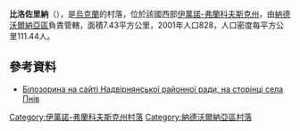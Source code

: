 {{coord|48|35|7|N|24|31|8|E|scale:30000|display=title}}

'''比洛佐里納'''（{{lang-uk|Білозорина}}），是[[烏克蘭|烏克蘭]]的村落，位於該國西部[[伊萬諾-弗蘭科夫斯克州|伊萬諾-弗蘭科夫斯克州]]，由[[納德沃爾納亞區|納德沃爾納亞區]]負責管轄，面積7.43平方公里，2001年人口828，人口密度每平方公里111.44人。

==參考資料==
* [https://web.archive.org/web/20160119075611/http://www.nadrda.gov.ua/node/217 Білозорина на сайті Надвірнянської районної ради, на сторінці села Пнів]

{{DEFAULTSORT:Білозорина}}
[[Category:伊萬諾-弗蘭科夫斯克州村落|Category:伊萬諾-弗蘭科夫斯克州村落]]
[[Category:納德沃爾納亞區村落|Category:納德沃爾納亞區村落]]


{{IvanoFrankivsk-geo-stub}}